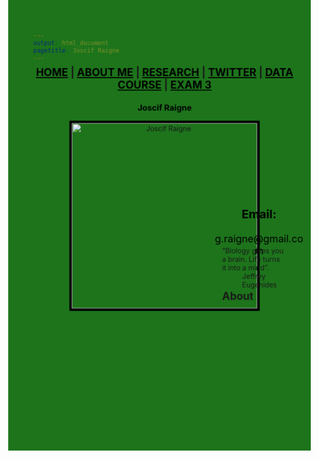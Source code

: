 ```yaml
---
output: html_document
pagetitle: Joscif Raigne
---
```


<style type="text/css">
.main-container {
  max-width: 97%;
  margin-left: auto;
  margin-right: auto;
  margin-top: 25px;
  background-color: white;
  height: 110%;

}
body{
  background-color:#1D741B;
  height: 800px;
  
}
header{
  float: center;
    background-color: #1D741B;
    height: 307px;
    width: 110%;
    margin: -21px -20px 0 -15px;

}

p{
      margin: 0 0 -241px;
}
a{
  color: black;

}

.image-corner{
  float:left;
  margin-top: 200px;

}
.main-text{
  margin-top:140px;
  margin-left:377px;

}

.con{
    margin-top: -14px;
    margin-left: 377px;
    color: black;
    font-size: 20px;
}



}
header.img{
  border-style: solid;
  border-width: 15px;
}
dl {
    margin-top: 129px;
    margin-bottom: 20px;
}


</style>

<header>
<div class="header">



<div class = "link-text;">
## [HOME](https://joscif.github.io/) | [ABOUT ME](https://joscif.github.io/about-me/) |  [RESEARCH](https://joscif.github.io/RESEARCH/) | [TWITTER](https://twitter.com/RaigneMaker) | [DATA COURSE](http://gzahn.github.io/data-course/) |  [EXAM 3](http://joscif.github.io/Exam_3_rmd_web.html)
 
<h3 style= "color:black;">**Joscif Raigne** </h3>

<img src="../zion.jpg" alt="Joscif Raigne" width="370" height="370" style="  border-style: solid;
  border-width: 5px;
  border-color: black">
  
  
  
<div class=con>
<h3>**Email:** </h3>
g.raigne@gmail.com <br>
</div>

<div class="main-text">


  
</div>

  
  


</header>

<body>
<div class="main-text">
<h2>About</h2>
<p> "Biology gives you a brain. Life turns it into a mind".
~ Jeffrey Eugenides </p>

</div>

</body>
<footer>
</footer>


